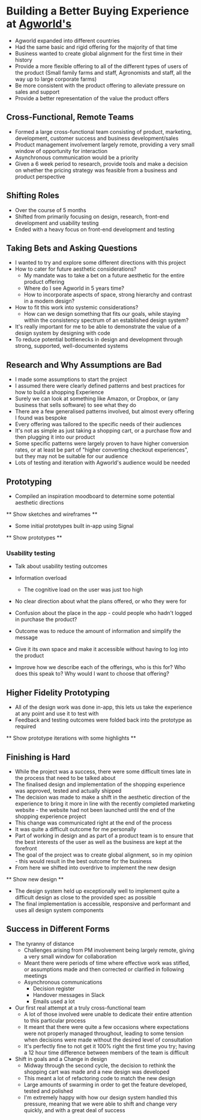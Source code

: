 
# Building a Better Buying Experience at [Agworld's](https://agworld.com)

- Agworld expanded into different countries
- Had the same basic and rigid offering for the majority of that time
- Business wanted to create global alignment for the first time in their history
- Provide a more flexible offering to all of the different types of users of the product (Small family farms and staff, Agronomists and staff, all the way up to large corporate farms)
- Be more consistent with the product offering to alleviate pressure on sales and support
- Provide a better representation of the value the product offers

## Cross-Functional, Remote Teams

- Formed a large cross-functional team consisting of product, marketing, development, customer success and business development/sales
- Product management involvement largely remote, providing a very small window of opportunity for interaction
- Asynchronous communication would be a priority
- Given a 6 week period to research, provide tools and make a decision on whether the pricing strategy was feasible from a business and product perspective

## Shifting Roles

- Over the course of 5 months
- Shifted from primarily focusing on design, research, front-end development and usability testing
- Ended with a heavy focus on front-end development and testing

## Taking Bets and Asking Questions

- I wanted to try and explore some different directions with this project
- How to cater for future aesthetic considerations?
  - My mandate was to take a bet on a future aesthetic for the entire product offering
  - Where do I see Agworld in 5 years time?
  - How to incorporate aspects of space, strong hierarchy and contrast in a modern design?
- How to fit this work into systemic considerations?
  - How can we design something that fits our goals, while staying within the consistency spectrum of an established design system?
- It's really important for me to be able to demonstrate the value of a design system by designing with code
- To reduce potential bottlenecks in design and development through strong, supported, well-documented systems

## Research and Why Assumptions are Bad

- I made some assumptions to start the project
- I assumed there were clearly defined patterns and best practices for how to build a shopping Experience
- Surely we can look at something like Amazon, or Dropbox, or (any business that sells software) to see what they do
- There are a few generalised patterns involved, but almost every offering I found was bespoke
- Every offering was tailored to the specific needs of their audiences
- It's not as simple as just taking a shopping cart, or a purchase flow and then plugging it into our product
- Some specific patterns were largely proven to have higher conversion rates, or at least be part of "higher converting checkout experiences", but they may not be suitable for our audience
- Lots of testing and iteration with Agworld's audience would be needed

## Prototyping

- Compiled an inspiration moodboard to determine some potential aesthetic directions

** Show sketches and wireframes **

- Some initial prototypes built in-app using Signal

** Show prototypes **

### Usability testing

- Talk about usability testing outcomes
- Information overload
  - The cognitive load on the user was just too high
- No clear direction about what the plans offered, or who they were for
- Confusion about the place in the app - could people who hadn't logged in purchase the product?

- Outcome was to reduce the amount of information and simplify the message
- Give it its own space and make it accessible without having to log into the product
- Improve how we describe each of the offerings, who is this for? Who does this speak to? Why would I want to choose that offering?

## Higher Fidelity Prototyping

- All of the design work was done in-app, this lets us take the experience at any point and use it to test with
- Feedback and testing outcomes were folded back into the prototype as required

** Show prototype iterations with some highlights **

## Finishing is Hard

- While the project was a success, there were some difficult times late in the process that need to be talked about
- The finalised design and implementation of the shopping experience was approved, tested and actually shipped
- The decision was made to make a shift in the aesthetic direction of the experience to bring it more in line with the recently completed marketing website - the website had not been launched until the end of the shopping experience project
- This change was communicated right at the end of the process
- It was quite a difficult outcome for me personally
- Part of working in design and as part of a product team is to ensure that the best interests of the user as well as the business are kept at the forefront
- The goal of the project was to create global alignment, so in my opinion - this would result in the best outcome for the business
- From here we shifted into overdrive to implement the new design

** Show new design **

- The design system held up exceptionally well to implement quite a difficult design as close to the provided spec as possible
- The final implementation is accessible, responsive and performant and uses all design system components

## Success in Different Forms

- The tyranny of distance
  - Challenges arising from PM involvement being largely remote, giving a very small window for collaboration
  - Meant there were periods of time where effective work was stifled, or assumptions made and then corrected or clarified in following meetings
  - Asynchronous communications
    - Decision register
    - Handover messages in Slack
    - Emails used a lot
- Our first real attempt at a truly cross-functional team
  - A lot of those involved were unable to dedicate their entire attention to this particular process
  - It meant that there were quite a few occasions where expectations were not properly managed throughout, leading to some tension when decisions were made without the desired level of consultation
  - It's perfectly fine to not get it 100% right the first time you try; having a 12 hour time difference between members of the team is difficult
- Shift in goals and a Change in design
  - Midway through the second cycle, the decision to rethink the shopping cart was made and a new design was developed
  - This meant a lot of refactoring code to match the new design
  - Large amounts of swarming in order to get the feature developed, tested and polished
  - I'm extremely happy with how our design system handled this pressure, meaning that we were able to shift and change very quickly, and with a great deal of success